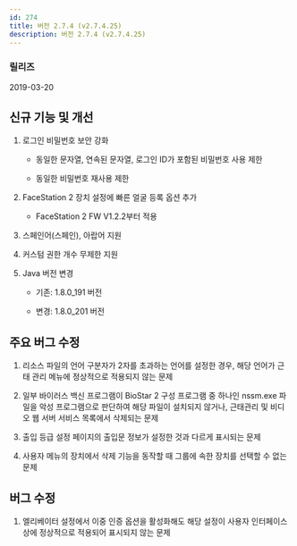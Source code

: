 ```yaml
---
id: 274
title: 버전 2.7.4 (v2.7.4.25)
description: 버전 2.7.4 (v2.7.4.25)
---
```


### 릴리즈

2019-03-20

## 신규 기능 및 개선

1. 로그인 비밀번호 보안 강화

    * 동일한 문자열, 연속된 문자열, 로그인 ID가 포함된 비밀번호 사용 제한

    * 동일한 비밀번호 재사용 제한

1. FaceStation 2 장치 설정에 빠른 얼굴 등록 옵션 추가

    * FaceStation 2 FW V1.2.2부터 적용

1. 스페인어(스페인), 아랍어 지원

1. 커스텀 권한 개수 무제한 지원

1. Java 버전 변경

    * 기존: 1.8.0_191 버전

    * 변경: 1.8.0_201 버전

## 주요 버그 수정

1. 리소스 파일의 언어 구분자가 2자를 초과하는 언어를 설정한 경우, 해당 언어가 근태 관리 메뉴에 정상적으로 적용되지 않는 문제

1. 일부 바이러스 백신 프로그램이 BioStar 2 구성 프로그램 중 하나인 nssm.exe 파일을 악성 프로그램으로 판단하여 해당 파일이 설치되지 않거나, 근태관리 및 비디오 웹 서버 서비스 목록에서 삭제되는 문제

1. 출입 등급 설정 페이지의 출입문 정보가 설정한 것과 다르게 표시되는 문제

1. 사용자 메뉴의 장치에서 삭제 기능을 동작할 때 그룹에 속한 장치를 선택할 수 없는 문제

## 버그 수정

1. 엘리베이터 설정에서 이중 인증 옵션을 활성화해도 해당 설정이 사용자 인터페이스상에 정상적으로 적용되어 표시되지 않는 문제
